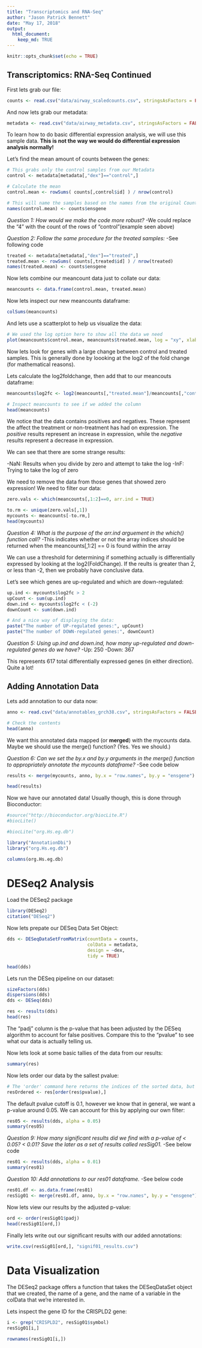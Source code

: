 ```yaml
---
title: "Transcriptomics and RNA-Seq"
author: "Jason Patrick Bennett"
date: "May 17, 2018"
output: 
  html_document:
    keep_md: TRUE
---
```


```r
knitr::opts_chunk$set(echo = TRUE)
```

## Transcriptomics: RNA-Seq Continued

First lets grab our file:

```r
counts <- read.csv("data/airway_scaledcounts.csv", stringsAsFactors = FALSE)
```

And now lets grab our metadata:

```r
metadata <- read.csv("data/airway_metadata.csv", stringsAsFactors = FALSE)
```

To learn how to do basic differential expression analysis, we will use this sample data. **This is not the way we would do differential expression analysis normally!**

Let's find the mean amount of counts between the genes:

```r
# This grabs only the control samples from our Metadata
control <- metadata[metadata[,"dex"]=="control",]

# Calculate the mean
control.mean <- rowSums( counts[,control$id] ) / nrow(control)

# This will name the samples based on the names from the original Counts data
names(control.mean) <- counts$ensgene
```

*Question 1: How would we make the code more robust?*
  -We could replace the "4" with the count of the rows of "control"(example seen above)
  
*Question 2: Follow the same procedure for the treated samples:*
  -See following code
  
```r
treated <- metadata[metadata[,"dex"]=="treated",]
treated.mean <- rowSums( counts[,treated$id] ) / nrow(treated)
names(treated.mean) <- counts$ensgene
```

Now lets combine our meancount data just to collate our data:

```r
meancounts <- data.frame(control.mean, treated.mean)
```

Now lets inspect our new meancounts dataframe:

```r
colSums(meancounts)
```

And lets use a scatterplot to help us visualize the data:

```r
# We used the log option here to show all the data we need
plot(meancounts$control.mean, meancounts$treated.mean, log = "xy", xlab = "Control", ylab = "Treated")
```

Now lets look for genes with a large change between control and treated samples. This is generally done by loooking at the log2 of the fold change (for mathematical reasons).

Lets calculate the log2foldchange, then add that to our meancouts dataframe:

```r
meancounts$log2fc <- log2(meancounts[,"treated.mean"]/meancounts[,"control.mean"])

# Inspect meancounts to see if we added the column
head(meancounts)
```

We notice that the data contains positives and negatives. These represent the affect the treatment or non-treatment has had on expression. The *positive* results represent an increase in expression, while the *negative* results represent a decrease in expression.

We can see that there are some strange results:

  -NaN: Results when you divide by zero and attempt to take the log
  -InF: Trying to take the log of zero
  
We need to remove the data from those genes that showed zero expression! We need to filter our data:

```r
zero.vals <- which(meancounts[,1:2]==0, arr.ind = TRUE)

to.rm <- unique(zero.vals[,1])
mycounts <- meancounts[-to.rm,]
head(mycounts)
```

*Question 4: What is the purpose of the arr.ind arguement in the which() function call?*
  -This indicates whether or not the array indices should be returned when the           meancounts[,1:2] == 0 is found within the array
  
We can use a threshold for determining if something actually is differentially expressed by looking at the log2(FoldChange). If the reults is greater than 2, or less than -2, then we probably have conclusive data.

Let's see which genes are up-regulated and which are down-regulated:

```r
up.ind <- mycounts$log2fc > 2
upCount <- sum(up.ind)
down.ind <- mycounts$log2fc < (-2)
downCount <- sum(down.ind)

# And a nice way of displaying the data:
paste("The number of UP-regulated genes:", upCount)
paste("The number of DOWN-regulated genes:", downCount)
```

*Question 5: Using up.ind and down.ind, how many up-regulated and down-regulated genes do we have?*
  -Up: 250
  -Down: 367
  
This represents 617 total differentially expressed genes (in either direction). Quite a lot!

## Adding Annotation Data

Lets add annotation to our data now:

```r
anno <- read.csv("data/annotables_grch38.csv", stringsAsFactors = FALSE)

# Check the contents
head(anno)
```

We want this annotated data mapped (or **merged**) with the mycounts data. Maybe we should use the merge() function? (Yes. Yes we should.)

*Question 6: Can we set the by.x and by.y arguments in the merge() function to appropriately annotate the mycounts dataframe?*
  -See code below
  
```r
results <- merge(mycounts, anno, by.x = "row.names", by.y = "ensgene")

head(results)
```

Now we have our annotated data! Usually though, this is done through Bioconductor:

```r
#source("http://bioconductor.org/biocLite.R")
#biocLite()

#biocLite("org.Hs.eg.db")

library("AnnotationDbi")
library("org.Hs.eg.db")
```

```r
columns(org.Hs.eg.db)
```

# DESeq2 Analysis

Load the DESeq2 package

```r
library(DESeq2)
citation("DESeq2")
```

Now lets prepate our DESeq Data Set Object:

```r
dds <- DESeqDataSetFromMatrix(countData = counts,
                              colData = metadata,
                              design = ~dex,
                              tidy = TRUE)

head(dds)
```

Lets run the DESeq pipeline on our dataset:

```r
sizeFactors(dds)
dispersions(dds)
dds <- DESeq(dds)

res <- results(dds)
head(res)
```

The "padj" column is the p-value that has been adjusted by the DESeq algorithm to account for false positives. Compare this to the "pvalue" to see what our data is actually telling us.

Now lets look at some basic tallies of the data from our results:

```r
summary(res)
```

Now lets order our data by the sallest pvalue:

```r
# The 'order' command here returns the indices of the sorted data, but doesn't actually sort them. This is important because it allows us to reorder our entire dataframe and not just one part of our data!
resOrdered <- res[order(res$pvalue),]
```

The default pvalue cutoff is 0.1, however we know that in general, we want a p-value around 0.05. We can account for this by applying our own filter:

```r
res05 <- results(dds, alpha = 0.05)
summary(res05)
```

*Question 9: How many significant results did we find with a p-value of < 0.05? < 0.01? Save the later as a set of results called resSig01.*
  -See below code
  
```r
res01 <- results(dds, alpha = 0.01)
summary(res01)
```

*Question 10: Add annotations to our res01 dataframe.*
  -See below code
  
```r
res01.df <- as.data.frame(res01)
resSig01 <- merge(res01.df, anno, by.x = "row.names", by.y = "ensgene")
```

Now lets view our results by the adjusted p-value:

```r
ord <- order(resSig01$padj)
head(resSig01[ord,])
```

Finally lets write out our significant results with our added annotations:

```r
write.csv(resSig01[ord,], "signif01_results.csv")
```


# Data Visualization

The DESeq2 package offers a function that takes the DESeqDataSet object that we created, the name of a gene, and the name of a variable in the colData that we're interested in.

Lets inspect the gene ID for the CRISPLD2 gene:

```r
i <- grep("CRISPLD2", resSig01$symbol)
resSig01[i,]

rownames(resSig01[i,])
```

